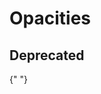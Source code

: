 
<Meta title="Theme/Palettes/Opacities" />

# Opacities

<DocGrid className="lighterGrid">
  <OpacityBlock opacity="--salt-opacity-0" cssVariable="--salt-palette-opacity-background-readonly" />
  
  <OpacityBlock
    opacity="--salt-opacity-8"
    cssVariable="--salt-palette-opacity-border-readonly"
  />
  
  <OpacityBlock
    opacity="--salt-opacity-40"
    cssVariable="--salt-palette-opacity-primary-border"
  />
  
  <OpacityBlock
    opacity="--salt-opacity-25"
    cssVariable="--salt-palette-opacity-secondary-border"
  />
  
  <OpacityBlock
    opacity="--salt-opacity-15"
    cssVariable="--salt-palette-opacity-tertiary-border"
  />
  
  <OpacityBlock
    opacity="--salt-opacity-40"
    cssVariable="--salt-palette-opacity-disabled"
  />

  <OpacityBlock opacity="--salt-opacity-70" cssVariable="--salt-palette-opacity-backdrop" />
</DocGrid>

## Deprecated

<DocGrid className="lighterGrid" withNotes>
  <OpacityBlock opacity="--salt-opacity-40" cssVariable="--salt-palette-opacity-fill" replacementToken="--salt-palette-opacity-disabled" />

{" "}

<OpacityBlock
  opacity="--salt-opacity-40"
  cssVariable="--salt-palette-opacity-stroke"
  replacementToken="--salt-palette-opacity-disabled"
/>
<OpacityBlock
  opacity="--salt-opacity-40"
  cssVariable="--salt-palette-opacity-background"
  replacementToken="--salt-palette-opacity-disabled"
/>
<OpacityBlock
  opacity="--salt-opacity-40"
  cssVariable="--salt-palette-opacity-border"
  replacementToken="--salt-palette-opacity-disabled"
/>

  <OpacityBlock opacity="--salt-opacity-40" cssVariable="--salt-palette-opacity-foreground" replacementToken="--salt-palette-opacity-disabled" />
</DocGrid>
